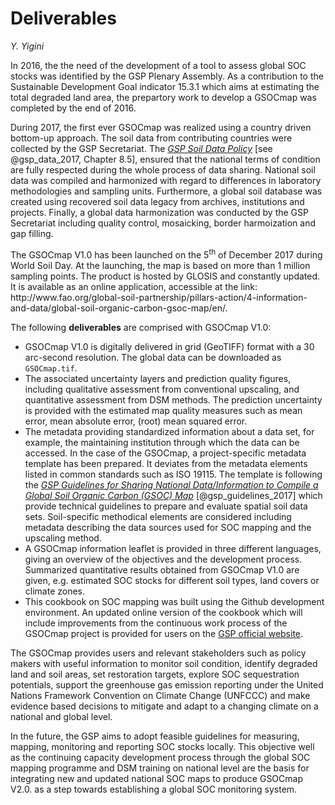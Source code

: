 # Deliverables {#deliverables}
*Y. Yigini*

In 2016, the the need of the development of a tool to assess global SOC stocks was identified by the GSP Plenary Assembly. As a contribution to the Sustainable Development Goal indicator 15.3.1 which aims at estimating the total degraded land area, the prepartory work to develop a GSOCmap was completed by the end of 2016.

During 2017, the first ever GSOCmap was realized using a country driven bottom-up approach. The soil data from contributing countries were collected by the GSP Secretariat. The [*GSP Soil Data Policy*](http://www.fao.org/3/a-bs975e.pdf) [see @gsp_data_2017, Chapter 8.5], ensured that the national terms of condition are fully respected during the whole process of data sharing. National soil data was compiled and harmonized with regard to differences in laboratory methodologies and sampling units. Furthermore, a global soil database was created using recovered soil data legacy from archives, institutions and projects. Finally, a global data harmonization was conducted by the GSP Secretariat including quality control, mosaicking, border harmoization and gap filling.

The GSOCmap V1.0 has been launched on the 5^th^ of December 2017 during World Soil Day. At the launching, the map is based on more than 1 million sampling points. The product is hosted by GLOSIS and constantly updated. It is available as an online application, accessible at the link: http://www.fao.org/global-soil-partnership/pillars-action/4-information-and-data/global-soil-organic-carbon-gsoc-map/en/.

The following **deliverables** are comprised with GSOCmap V1.0:

*   GSOCmap V1.0 is digitally delivered in grid (GeoTIFF) format with a 30 arc-second resolution. The global data can be downloaded as `GSOCmap.tif`.
*   The associated uncertainty layers and prediction quality figures, including qualitative assessment from conventional upscaling, and quantitative assessment from DSM methods. The prediction uncertainty is provided with the estimated map quality measures such as mean error, mean absolute error, (root) mean squared error. 
*   The metadata providing standardized information about a data set, for example, the maintaining institution through which the data can be accessed. In the case of the GSOCmap, a project-specific metadata template has been prepared. It deviates from the metadata elements listed in common standards such as ISO 19115. The template is following the [*GSP Guidelines for Sharing National Data/Information to Compile a Global Soil Organic Carbon (GSOC) Map*](http://www.fao.org/3/a-bp164e.pdf) [@gsp_guidelines_2017] which provide technical guidelines to prepare and evaluate spatial soil data sets. Soil-specific methodical elements are considered including metadata describing the data sources used for SOC mapping and the upscaling method.
* A GSOCmap information leaflet is provided in three different languages, giving an overview of the objectives and the development process. Summarized quantitative results obtained from GSOCmap V1.0 are given, e.g. estimated SOC stocks for different soil types, land covers or climate zones.
* This cookbook on SOC mapping was built using the Github development environment. An updated online version of the cookbook which will include improvements from the continuous work process of the GSOCmap project is provided for users on the [GSP official website](http://www.fao.org/global-soil-partnership/pillars-action/4-information-and-data/global-soil-organic-carbon-gsoc-map/en/).

The GSOCmap provides users and relevant stakeholders such as policy makers with useful information to monitor soil condition, identify degraded land and soil areas, set restoration targets, explore SOC sequestration potentials, support the greenhouse gas emission reporting under the United Nations Framework Convention on Climate Change (UNFCCC) and make evidence based decisions to mitigate and adapt to a changing climate on a national and global level.

In the future, the GSP aims to adopt feasible guidelines for measuring, mapping, monitoring and reporting SOC stocks locally. This objective well as the continuing capacity development process through the global SOC mapping programme and DSM training on national level are the basis for integrating new and updated national SOC maps to produce GSOCmap V2.0. as a step towards establishing a global SOC monitoring system.
